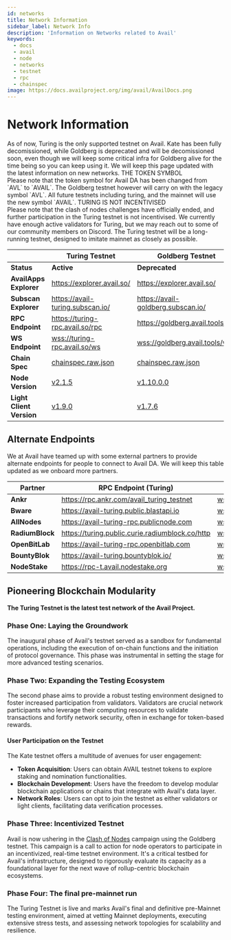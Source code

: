 ```yaml
---
id: networks
title: Network Information
sidebar_label: Network Info
description: 'Information on Networks related to Avail'
keywords:
  - docs
  - avail
  - node
  - networks
  - testnet
  - rpc
  - chainspec
image: https://docs.availproject.org/img/avail/AvailDocs.png
---
```



# Network Information

<Callout type="info">
As of now, Turing is the only supported testnet on Avail. Kate has been fully decomissioned, while Goldberg is deprecated and will be decomissioned soon, even though we will keep
some critical infra for Goldberg alive for the time being so you can keep using it.
We will keep this page updated with the latest information on new networks.
</Callout>

<Callout emoji="⚠️" type="warning">
THE TOKEN SYMBOL<br/>
Please note that the token symbol for Avail DA has been changed from `AVL` to `AVAIL`.
The Goldberg testnet however will carry on with the legacy symbol `AVL`.
All future testnets including turing, and the mainnet will use the new symbol `AVAIL`.
</Callout>

<Callout emoji="⚠️" type="warning">
TURING IS NOT INCENTIVISED<br/>
Please note that the clash of nodes challenges have officially ended, and
further participation in the Turing testnet is not incentivised.
We currently have enough active validators for Turing, but we may reach out
to some of our community members on Discord.
The Turing testnet will be a long-running testnet, designed to imitate
mainnet as closely as possible.
</Callout>

|                          | **Turing Testnet**                                                                       | **Goldberg Testnet**                                                                 |
| ------------------------ | -----------------------------------------------------------------------------------------| ------------------------------------------------------------------------------------ | 
| **Status**               | **Active**                                                                               | **Deprecated**                                                                       | 
| **AvailApps Explorer**   | [<ins>https://explorer.avail.so/</ins>](https://explorer.avail.so/)                      | [<ins>https://explorer.avail.so/</ins>](https://explorer.avail.so/)                  |
| **Subscan Explorer**     | [<ins>https://avail-turing.subscan.io/</ins>](https://avail-turing.subscan.io/)          | [<ins>https://avail-goldberg.subscan.io/</ins>](https://avail-goldberg.subscan.io/)  |
| **RPC Endpoint**         | [<ins>https://turing-rpc.avail.so/rpc</ins>](https://turing-rpc.avail.so/rpc)            | [<ins>https://goldberg.avail.tools/api</ins>](https://goldberg.avail.tools/api)      |
| **WS Endpoint**          | [<ins>wss://turing-rpc.avail.so/ws</ins>](wss://turing-rpc.avail.so/ws)                  | [<ins>wss://goldberg.avail.tools/ws</ins>](wss://goldberg.avail.tools/ws)            |
| **Chain Spec**           | [<ins>chainspec.raw.json</ins>](https://github.com/availproject/avail/blob/main/misc/genesis/testnet.turing.chain.spec.raw.json) | [<ins>chainspec.raw.json</ins>](https://github.com/availproject/avail/blob/main/misc/genesis/testnet.goldberg.chain.raw.json)         |
| **Node Version**         | [<ins>v2.1.5</ins>](https://github.com/availproject/avail/releases/tag/v2.2.3.0-rc1)     | [<ins>v1.10.0.0</ins>](https://github.com/availproject/avail/releases/tag/v1.10.0.0) |
| **Light Client Version** | [<ins>v1.9.0</ins>](https://github.com/availproject/avail-light/releases/tag/v1.9.0)     | [<ins>v1.7.6</ins>](https://github.com/availproject/avail-light/releases/tag/v1.7.6) |

## Alternate Endpoints

We at Avail have teamed up with some external partners to provide alternate endpoints for
people to connect to Avail DA. We will keep this table updated as we onboard more partners.

| **Partner**              | **RPC Endpoint (Turing)**                                                                         | **WSS Endpoint (Turing)**                                                                 |
| ------------------------ | --------------------------------------------------------------------------------------------------| ------------------------------------------------------------------------------------------|
| **Ankr**                 | [<ins>https://rpc.ankr.com/avail_turing_testnet</ins>](https://rpc.ankr.com/avail_turing_testnet) | [<ins>wss://turing-testnet.avail-rpc.com</ins>](wss://turing-testnet.avail-rpc.com)       |
| **Bware**                | [<ins>https://avail-turing.public.blastapi.io</ins>](https://avail-turing.public.blastapi.io)     | [<ins>wss://avail-turing.public.blastapi.io</ins>](wss://avail-turing.public.blastapi.io) |
| **AllNodes**             | [<ins>https://avail-turing-rpc.publicnode.com</ins>](https://avail-turing-rpc.publicnode.com)     | [<ins>wss://avail-turing-rpc.publicnode.com</ins>](wss://avail-turing-rpc.publicnode.com) |
| **RadiumBlock**          | [<ins>https://turing.public.curie.radiumblock.co/http</ins>](https://turing.public.curie.radiumblock.co/http)     | [<ins>wss://turing.public.curie.radiumblock.co/ws</ins>](wss://turing.public.curie.radiumblock.co/ws) |
| **OpenBitLab**           | [<ins>https://avail-turing-rpc.openbitlab.com</ins>](https://avail-turing-rpc.openbitlab.com)     | [<ins>wss://avail-turing-rpc.openbitlab.com</ins>](wss://avail-turing-rpc.openbitlab.com) |
| **BountyBlok**           | [<ins>https://avail-turing.bountyblok.io/</ins>](https://avail-turing.bountyblok.io/)             | [<ins>wss://avail-turing.bountyblok.io</ins>](wss://avail-turing.bountyblok.io)           |
| **NodeStake**            | [<ins>https://rpc-t.avail.nodestake.org</ins>](https://rpc-t.avail.nodestake.org)                 | [<ins>wss://rpc-t.avail.nodestake.org</ins>](wss://rpc-t.avail.nodestake.org)             |


## Pioneering Blockchain Modularity

**The Turing Testnet is the latest test network of the Avail Project.**

### Phase One: Laying the Groundwork

The inaugural phase of Avail's testnet served as a sandbox for fundamental
operations, including the execution of on-chain functions and the initiation
of protocol governance. This phase was instrumental in setting the stage for
more advanced testing scenarios.

### Phase Two: Expanding the Testing Ecosystem

The second phase aims to provide a robust testing environment designed to foster
increased participation from validators. Validators are crucial network participants
who leverage their computing resources to validate transactions and fortify network
security, often in exchange for token-based rewards.

#### User Participation on the Testnet

The Kate testnet offers a multitude of avenues for user engagement:

- **Token Acquisition**: Users can obtain AVAIL testnet tokens to explore staking and
  nomination functionalities.
- **Blockchain Development**: Users have the freedom to develop modular blockchain applications
  or chains that integrate with Avail's data layer.
- **Network Roles**: Users can opt to join the testnet as either validators or light clients,
  facilitating data verification processes.

### Phase Three: Incentivized Testnet

Avail is now ushering in the [<ins>Clash of Nodes</ins>](/category/clash-of-nodes/) campaign using the Goldberg testnet. This campaign is a call to action for node operators to participate in an incentivized, real-time testnet environment. It's a critical testbed for Avail's infrastructure, designed to rigorously evaluate its capacity as a foundational layer for the next wave of rollup-centric blockchain ecosystems.

### Phase Four: The final pre-mainnet run
The Turing Testnet is live and marks Avail's final and definitive pre-Mainnet testing environment, aimed at vetting Mainnet deployments, 
executing extensive stress tests, and assessing network topologies for scalability and resilience.